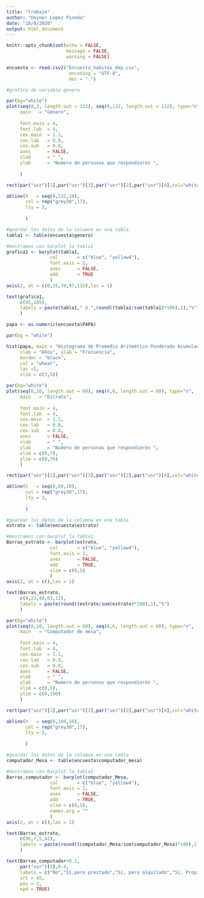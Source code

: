 ```yaml
---
title: "trabajo"
author: "Deyner Lopez Pineda"
date: "18/9/2020"
output: html_document
---
```


```r
knitr::opts_chunk$set(echo = FALSE,
                      message = FALSE,
                      warning = FALSE)
```


```r
encuesta <- read.csv2("Encuesta_habitos_dep.csv", 
                       encoding = "UTF-8",
                       dec = ".")
```

```r
#grafica de variable genero

par(bg="white")
plot(seq(0,3, length.out = 132), seq(0,132, length.out = 132), type="n",
     main   = "Género",
     
     font.main = 4,
     font.lab  = 4,
     cex.main  = 1.1,
     cex.lab   = 0.8,
     cex.sub   = 0.8,
     axes      = FALSE,
     xlab      = " ",
     ylab      = "Numero de personas que respondierón ",
     
     )

rect(par("usr")[1],par("usr")[3],par("usr")[2],par("usr")[4],col="white")

abline(h   = seq(0,132,10), 
       col = rep("grey30",17), 
       lty = 3,
       
       )

#guardar los datos de la columna en una tabla
tabla1 <- table(encuesta$genero)

#mostramos con barplot la tabla1
grafica1 <- barplot(tabla1,
                col       = c("blue", "yellow4"),
                font.axis = 2,
                axes      = FALSE,
                add       = TRUE
                )
axis(2, at = c(0,35,70,97,132),las = 1)

text(grafica1,
     c(45,105),
     labels = paste(tabla1," ó ",round((tabla1/sum(tabla1)*100),1),"%")
     )
```



```r
papa <- as.numeric(encuesta$PAPA)

par(bg = "white")

hist(papa, main = "Histograma de Promedio Aritmético Ponderado Acumulado",
     xlab = "Años", ylab = "Frecuencia",
     border = "black",
     col = "wheat",
     las =1,
     xlim = c(3,5))
```

```r


par(bg="white")
plot(seq(0,10, length.out = 60), seq(0,6, length.out = 60), type="n",
     main   = "Estrato",
     
     font.main = 4,
     font.lab  = 4,
     cex.main  = 1.1,
     cex.lab   = 0.8,
     cex.sub   = 0.8,
     axes      = FALSE,
     xlab      = " ",
     ylab      = "Numero de personas que respondierón ",
     xlim = c(0,7),
     ylim = c(0,70)
     )

rect(par("usr")[1],par("usr")[3],par("usr")[2],par("usr")[4],col="white")

abline(h   = seq(0,60,10), 
       col = rep("grey30",17), 
       lty = 3,
       
       )

#guardar los datos de la columna en una tabla
estrato <- table(encuesta$estrato)

#mostramos con barplot la tabla1
Barras_estrato <- barplot(estrato,
                col       = c("blue", "yellow4"),
                font.axis = 2,
                axes      = FALSE,
                add       = TRUE,
                xlim = c(0,5)
                )
axis(2, at = c(),las = 1)

text(Barras_estrato,
     c(4,23,48,63,12),
     labels = paste(round((estrato/sum(estrato)*100),1),"%")
     )

```
```r
par(bg="white")
plot(seq(0,10, length.out = 60), seq(0,6, length.out = 60), type="n",
     main   = "Computador de mesa",
     
     font.main = 4,
     font.lab  = 4,
     cex.main  = 1.1,
     cex.lab   = 0.8,
     cex.sub   = 0.8,
     axes      = FALSE,
     xlab      = " ",
     ylab      = "Numero de personas que respondierón ",
     xlim = c(0,5),
     ylim = c(0,100)
     )

rect(par("usr")[1],par("usr")[3],par("usr")[2],par("usr")[4],col="white")

abline(h   = seq(0,100,10), 
       col = rep("grey30",17), 
       lty = 3,
       
       )

#guardar los datos de la columna en una tabla
computador_Mesa <- table(encuesta$computador_mesa)

#mostramos con barplot la tabla1
Barras_computador <- barplot(computador_Mesa,
                col       = c("blue", "yellow4"),
                font.axis = 2,
                axes      = FALSE,
                add       = TRUE,
                xlim = c(0,5),
                names.arg = ""
                )
axis(2, at = c(),las = 1)

text(Barras_estrato,
     c(96,7,5,42),
     labels = paste(round((computador_Mesa/sum(computador_Mesa)*100),1),"%")
     )

text(Barras_computador+0.1,
     par("usr")[3],0.4,
     labels = c("No","Si,pero prestado","Si, pero alquilado","Si, Propio"),
     srt = 45,
     pos = 2,
     xpd = TRUE)
```

